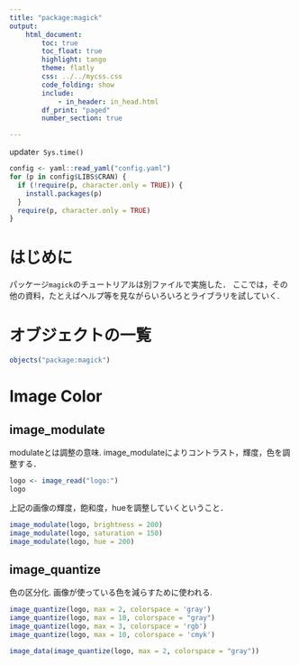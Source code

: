 ```yaml
---
title: "package:magick"
output:
    html_document:
        toc: true
        toc_float: true
        highlight: tango
        theme: flatly
        css: ../../mycss.css
        code_folding: show
        include:
            - in_header: in_head.html
        df_print: "paged"
        number_section: true

---
```

update`r Sys.time()`


```r
config <- yaml::read_yaml("config.yaml")
for (p in config$LIBS$CRAN) {
  if (!require(p, character.only = TRUE)) {
    install.packages(p)
  }
  require(p, character.only = TRUE)
}
```


# はじめに

パッケージ`magick`のチュートリアルは別ファイルで実施した．
ここでは，その他の資料，たとえばヘルプ等を見ながらいろいろとライブラリを試していく. 


# オブジェクトの一覧

```r
objects("package:magick")
```


# Image Color


## image_modulate

modulateとは調整の意味.
image_modulateによりコントラスト，輝度，色を調整する．


```r
logo <- image_read("logo:")
logo
```


上記の画像の輝度，飽和度，hueを調整していくということ．


```r
image_modulate(logo, brightness = 200)
image_modulate(logo, saturation = 150)
image_modulate(logo, hue = 200)
```



## image_quantize

色の区分化. 画像が使っている色を減らすために使われる. 

```r
image_quantize(logo, max = 2, colorspace = 'gray')
iamge_quantize(logo, max = 10, colorspace = "gray")
image_quantize(logo, max = 3, colorspace = 'rgb')
image_quantize(logo, max = 10, colorspace = 'cmyk')

```


```r
image_data(image_quantize(logo, max = 2, colorspace = "gray"))
```






